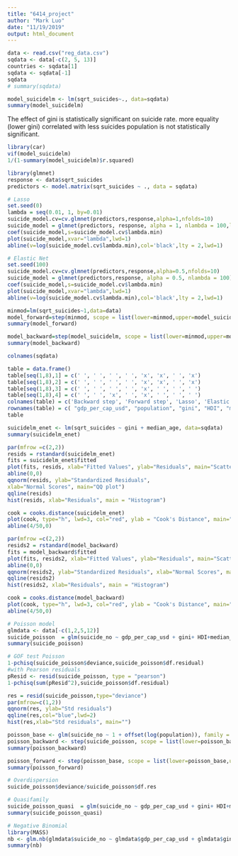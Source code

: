```yaml
---
title: "6414_project"
author: "Mark Luo"
date: "11/19/2019"
output: html_document
---
```


```r
data <- read.csv("reg_data.csv")
sqdata <- data[-c(2, 5, 13)]
countries <- sqdata[1]
sqdata <- sqdata[-1]
sqdata
# summary(sqdata)
```



```r

model_suicidelm <- lm(sqrt_suicides~., data=sqdata)
summary(model_suicidelm)
```

The effect of gini is statistically significant on suicide rate. more equality (lower gini) correlated with less suicides
population is not statistically significant.

```r
library(car)
vif(model_suicidelm)
1/(1-summary(model_suicidelm)$r.squared)
```



```r
library(glmnet)
response <- data$sqrt_suicides
predictors <- model.matrix(sqrt_suicides ~ ., data = sqdata)
```



```r
# Lasso
set.seed(0)
lambda = seq(0.01, 1, by=0.01)
suicide_model.cv=cv.glmnet(predictors,response,alpha=1,nfolds=10)
suicide_model = glmnet(predictors, response, alpha = 1, nlambda = 100,lambda=lambda)
coef(suicide_model,s=suicide_model.cv$lambda.min)
plot(suicide_model,xvar="lambda",lwd=1)
abline(v=log(suicide_model.cv$lambda.min),col='black',lty = 2,lwd=1)
```



```r
# Elastic Net
set.seed(100)
suicide_model.cv=cv.glmnet(predictors,response,alpha=0.5,nfolds=10)
suicide_model = glmnet(predictors,response, alpha = 0.5, nlambda = 100)
coef(suicide_model,s=suicide_model.cv$lambda.min)
plot(suicide_model,xvar="lambda",lwd=1)
abline(v=log(suicide_model.cv$lambda.min),col='black',lty = 2,lwd=1)

```


```r
minmod=lm(sqrt_suicides~1,data=data)
model_forward=step(minmod, scope = list(lower=minmod,upper=model_suicidelm), direction = "forward", trace=F)
summary(model_forward)
```


```r
model_backward=step(model_suicidelm, scope = list(lower=minmod,upper=model_suicidelm), direction = "backward", trace=F)
summary(model_backward)
```

```r
colnames(sqdata)
```

```r
table = data.frame()
table[seq(1,8),1] = c(' ', ' ', ' ', ' ', 'x', 'x', ' ', 'x')
table[seq(1,8),2] = c(' ', ' ', ' ', ' ', 'x', 'x', ' ', 'x')
table[seq(1,8),3] = c(' ', ' ', ' ', ' ', 'x', ' ', ' ', ' ')
table[seq(1,8),4] = c(' ', ' ', 'x', ' ', 'x', ' ', ' ', ' ')
colnames(table) = c('Backward step', 'Forward step', 'Lasso', 'Elastic Net')
rownames(table) = c( "gdp_per_cap_usd", "population", "gini", "HDI", "median_age", "life_expectancy", "household_debt_percent_GDP", "happiness")
table
```






```r
suicidelm_enet <- lm(sqrt_suicides ~ gini + median_age, data=sqdata)
summary(suicidelm_enet)
```



```r
par(mfrow =c(2,2))
resids = rstandard(suicidelm_enet)
fits = suicidelm_enet$fitted
plot(fits, resids, xlab="Fitted Values", ylab="Residuals", main="Scatterplot")
abline(0,0)
qqnorm(resids, ylab="Standardized Residuals",
xlab="Normal Scores", main="QQ plot")
qqline(resids)
hist(resids, xlab="Residuals", main = "Histogram")

cook = cooks.distance(suicidelm_enet)
plot(cook, type="h", lwd=3, col="red", ylab = "Cook's Distance", main="Cook's Distance")
abline(4/50,0)

```






```r
par(mfrow =c(2,2))
resids2 = rstandard(model_backward)
fits = model_backward$fitted
plot(fits, resids2, xlab="Fitted Values", ylab="Residuals", main="Scatterplot")
abline(0,0)
qqnorm(resids2, ylab="Standardized Residuals", xlab="Normal Scores", main="QQ plot")
qqline(resids2)
hist(resids2, xlab="Residuals", main = "Histogram")

cook = cooks.distance(model_backward)
plot(cook, type="h", lwd=3, col="red", ylab = "Cook's Distance", main="Cook's Distance")
abline(4/50,0)
```



```r
# Poisson model
glmdata <- data[-c(1,2,5,12)]
suicide_poisson  = glm(suicide_no ~ gdp_per_cap_usd + gini+ HDI+median_age+life_expectancy+household_debt_percent_GDP+happiness + offset(log(population)), family = "poisson", data = glmdata)
summary(suicide_poisson)
```




```r
# GOF test Poisson
1-pchisq(suicide_poisson$deviance,suicide_poisson$df.residual)
#with Pearson residuals
pResid <- resid(suicide_poisson, type = "pearson")
1-pchisq(sum(pResid^2),suicide_poisson$df.residual)
```

```r
res = resid(suicide_poisson,type="deviance")
par(mfrow=c(1,2))
qqnorm(res, ylab="Std residuals")
qqline(res,col="blue",lwd=2)
hist(res,xlab="Std residuals", main="")
```











```r
poisson_base <- glm(suicide_no ~ 1 + offset(log(population)), family = "poisson", data = glmdata)
poisson_backward <- step(suicide_poisson, scope = list(lower=poisson_base,upper=suicide_poisson), direction = "backward", trace=F)
summary(poisson_backward)
```

```r
poisson_forward <- step(poisson_base, scope = list(lower=poisson_base,upper=suicide_poisson), direction = "forward", trace=F)
summary(poisson_forward)

```

```r
# Overdispersion
suicide_poisson$deviance/suicide_poisson$df.res

```


```r
# Quasifamily
suicide_poisson_quasi  = glm(suicide_no ~ gdp_per_cap_usd + gini+ HDI+median_age+life_expectancy+household_debt_percent_GDP+happiness + offset(log(population)), family = quasipoisson, data = glmdata)
summary(suicide_poisson_quasi)
```




```r
# Negative Binomial
library(MASS)
nb <- glm.nb(glmdata$suicide_no ~ glmdata$gdp_per_cap_usd + glmdata$gini+ glmdata$HDI+glmdata$median_age+glmdata$life_expectancy+glmdata$household_debt_percent_GDP+glmdata$happiness, data=glmdata)
summary(nb)
```






